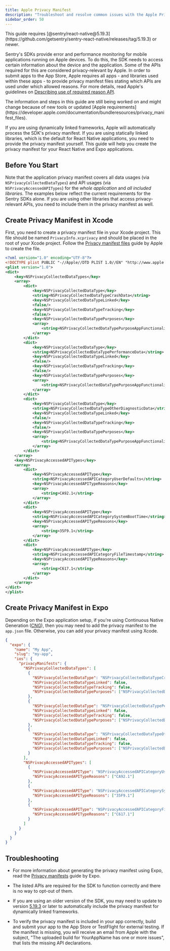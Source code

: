 ```yaml
---
title: Apple Privacy Manifest
description: "Troubleshoot and resolve common issues with the Apple Privacy Manifest and Sentry React Native SDK."
sidebar_order: 50
---
```


<Note>
This guide requires [@sentry/react-native@5.19.3](https://github.com/getsentry/sentry-react-native/releases/tag/5.19.3) or newer.
</Note>

Sentry's SDKs provide error and performance monitoring for mobile applications running on Apple devices. To do this, the SDK needs to access certain information about the device and the application. Some of the APIs required for this are considered privacy-relevant by Apple. In order to submit apps to the App Store, Apple requires all apps - and libraries used within these apps - to provide privacy manifest files stating which APIs are used under which allowed reasons. For more details, read Apple's guidelines on [Describing use of required reason API](https://developer.apple.com/documentation/bundleresources/privacy_manifest_files/describing_use_of_required_reason_api).

<Note>
The information and steps in this guide are still being worked on and might change because of new tools or updated [Apple requirements](https://developer.apple.com/documentation/bundleresources/privacy_manifest_files).
</Note>

If you are using dynamically linked frameworks, Apple will automatically process the SDK's privacy manifest. If you are using statically linked libraries, which is the default for React Native applications, you need to provide the privacy manifest yourself. This guide will help you create the privacy manifest for your React Native and Expo applications.

## Before You Start

Note that the application privacy manifest covers all data usages (via `NSPrivacyCollectedDataTypes`) and API usages (via `NSPrivacyAccessedAPITypes`) for the *whole application* and *all included libraries*. The examples below reflect the current requirements for the Sentry SDKs alone. If you are using other libraries that access privacy-relevant APIs, you need to include them in the privacy manifest as well.

## Create Privacy Manifest in Xcode

First, you need to create a privacy manifest file in your Xcode project. This file should be named `PrivacyInfo.xcprivacy` and should be placed in the root of your Xcode project. Follow the [Privacy manifest files](https://developer.apple.com/documentation/bundleresources/privacy_manifest_files#4284009) guide by Apple to create the file.

```xml {filename:PrivacyInfo.xcprivacy}
<?xml version="1.0" encoding="UTF-8"?>
<!DOCTYPE plist PUBLIC "-//Apple//DTD PLIST 1.0//EN" "http://www.apple.com/DTDs/PropertyList-1.0.dtd">
<plist version="1.0">
<dict>
	<key>NSPrivacyCollectedDataTypes</key>
	<array>
		<dict>
			<key>NSPrivacyCollectedDataType</key>
			<string>NSPrivacyCollectedDataTypeCrashData</string>
			<key>NSPrivacyCollectedDataTypeLinked</key>
			<false/>
			<key>NSPrivacyCollectedDataTypeTracking</key>
			<false/>
			<key>NSPrivacyCollectedDataTypePurposes</key>
			<array>
				<string>NSPrivacyCollectedDataTypePurposeAppFunctionality</string>
			</array>
		</dict>
		<dict>
			<key>NSPrivacyCollectedDataType</key>
			<string>NSPrivacyCollectedDataTypePerformanceData</string>
			<key>NSPrivacyCollectedDataTypeLinked</key>
			<false/>
			<key>NSPrivacyCollectedDataTypeTracking</key>
			<false/>
			<key>NSPrivacyCollectedDataTypePurposes</key>
			<array>
				<string>NSPrivacyCollectedDataTypePurposeAppFunctionality</string>
			</array>
		</dict>
		<dict>
			<key>NSPrivacyCollectedDataType</key>
			<string>NSPrivacyCollectedDataTypeOtherDiagnosticData</string>
			<key>NSPrivacyCollectedDataTypeLinked</key>
			<false/>
			<key>NSPrivacyCollectedDataTypeTracking</key>
			<false/>
			<key>NSPrivacyCollectedDataTypePurposes</key>
			<array>
				<string>NSPrivacyCollectedDataTypePurposeAppFunctionality</string>
			</array>
		</dict>
	</array>
	<key>NSPrivacyAccessedAPITypes</key>
	<array>
		<dict>
			<key>NSPrivacyAccessedAPIType</key>
			<string>NSPrivacyAccessedAPICategoryUserDefaults</string>
			<key>NSPrivacyAccessedAPITypeReasons</key>
			<array>
				<string>CA92.1</string>
			</array>
		</dict>
		<dict>
			<key>NSPrivacyAccessedAPIType</key>
			<string>NSPrivacyAccessedAPICategorySystemBootTime</string>
			<key>NSPrivacyAccessedAPITypeReasons</key>
			<array>
				<string>35F9.1</string>
			</array>
		</dict>
		<dict>
			<key>NSPrivacyAccessedAPIType</key>
			<string>NSPrivacyAccessedAPICategoryFileTimestamp</string>
			<key>NSPrivacyAccessedAPITypeReasons</key>
			<array>
				<string>C617.1</string>
			</array>
		</dict>
	</array>
</dict>
</plist>
```

## Create Privacy Manifest in Expo

Depending on the Expo application setup, if you're using Continuous Native Generation ([CNG](https://docs.expo.dev/workflow/continuous-native-generation/)), then you may need to add the privacy manifest to the `app.json` file. Otherwise, you can add your privacy manifest using Xcode. 

```json {filename:app.json}
{
  "expo": {
    "name": "My App",
    "slug": "my-app",
    "ios": {
      "privacyManifests": {
        "NSPrivacyCollectedDataTypes": [
          {
            "NSPrivacyCollectedDataType": "NSPrivacyCollectedDataTypeCrashData",
            "NSPrivacyCollectedDataTypeLinked": false,
            "NSPrivacyCollectedDataTypeTracking": false,
            "NSPrivacyCollectedDataTypePurposes": ["NSPrivacyCollectedDataTypePurposeAppFunctionality"]
          },
          {
            "NSPrivacyCollectedDataType": "NSPrivacyCollectedDataTypePerformanceData",
            "NSPrivacyCollectedDataTypeLinked": false,
            "NSPrivacyCollectedDataTypeTracking": false,
            "NSPrivacyCollectedDataTypePurposes": ["NSPrivacyCollectedDataTypePurposeAppFunctionality"]
          },
          {
            "NSPrivacyCollectedDataType": "NSPrivacyCollectedDataTypeOtherDiagnosticData",
            "NSPrivacyCollectedDataTypeLinked": false,
            "NSPrivacyCollectedDataTypeTracking": false,
            "NSPrivacyCollectedDataTypePurposes": ["NSPrivacyCollectedDataTypePurposeAppFunctionality"]
          }
        ],
        "NSPrivacyAccessedAPITypes": [
          {
            "NSPrivacyAccessedAPIType": "NSPrivacyAccessedAPICategoryUserDefaults",
            "NSPrivacyAccessedAPITypeReasons": ["CA92.1"]
          },
          {
            "NSPrivacyAccessedAPIType": "NSPrivacyAccessedAPICategorySystemBootTime",
            "NSPrivacyAccessedAPITypeReasons": ["35F9.1"]
          },
          {
            "NSPrivacyAccessedAPIType": "NSPrivacyAccessedAPICategoryFileTimestamp",
            "NSPrivacyAccessedAPITypeReasons": ["C617.1"]
          }
        ]
      }
    }
  }
}
```

## Troubleshooting

- For more information about generating the privacy manifest using Expo, read the [Privacy manifests](https://docs.expo.dev/guides/apple-privacy/) guide by Expo.

- The listed APIs are required for the SDK to function correctly and there is no way to opt-out of them.

- If you are using an older version of the SDK, you may need to update to version [5.19.3](https://github.com/getsentry/sentry-react-native/releases/tag/5.19.3) or later to automatically include the privacy manifest for dynamically linked frameworks.

- To verify the privacy manifest is included in your app correctly, build and submit your app to the App Store or TestFlight for external testing. If the manifest is missing, you will receive an email from Apple with the subject, "The uploaded build for YourAppName has one or more issues", that lists the missing API declarations.

